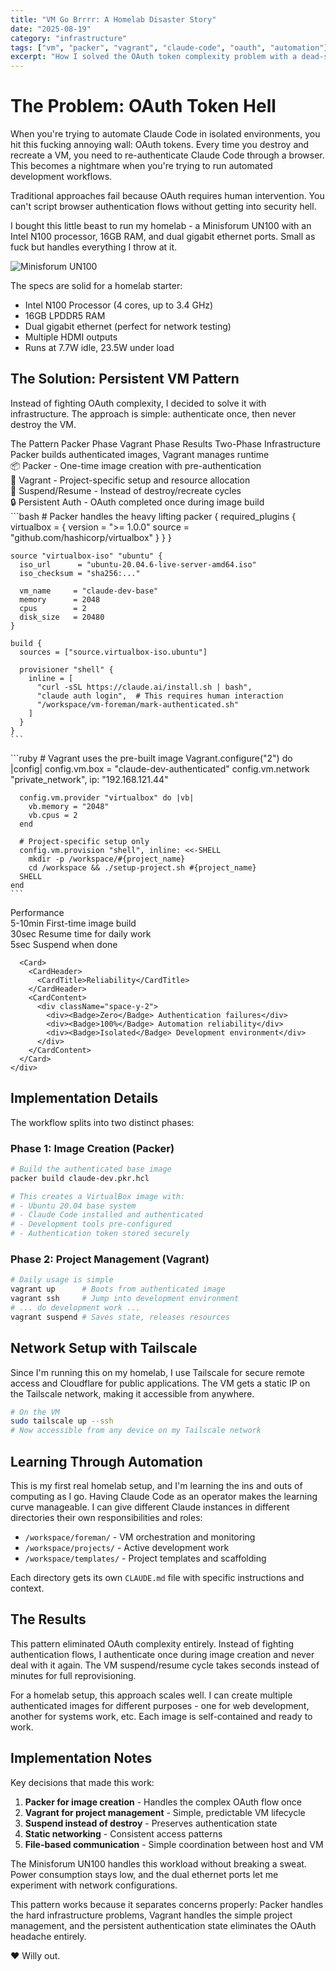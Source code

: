 ```yaml
---
title: "VM Go Brrrr: A Homelab Disaster Story"
date: "2025-08-19"
category: "infrastructure"
tags: ["vm", "packer", "vagrant", "claude-code", "oauth", "automation"]
excerpt: "How I solved the OAuth token complexity problem with a dead-simple persistent VM approach using Packer and Vagrant"
---
```



# The Problem: OAuth Token Hell

When you're trying to automate Claude Code in isolated environments, you hit this fucking annoying wall: OAuth tokens. Every time you destroy and recreate a VM, you need to re-authenticate Claude Code through a browser. This becomes a nightmare when you're trying to run automated development workflows.

<Alert>
  <AlertDescription>
    Traditional approaches fail because OAuth requires human intervention. You can't script browser authentication flows without getting into security hell.
  </AlertDescription>
</Alert>

I bought this little beast to run my homelab - a Minisforum UN100 with an Intel N100 processor, 16GB RAM, and dual gigabit ethernet ports. Small as fuck but handles everything I throw at it.

![Minisforum UN100](https://darrenwatt.com/content/images/size/w2000/2024/02/Screenshot-2024-02-06-194024.png)

The specs are solid for a homelab starter:
- Intel N100 Processor (4 cores, up to 3.4 GHz)
- 16GB LPDDR5 RAM
- Dual gigabit ethernet (perfect for network testing)
- Multiple HDMI outputs
- Runs at 7.7W idle, 23.5W under load

## The Solution: Persistent VM Pattern

Instead of fighting OAuth complexity, I decided to solve it with infrastructure. The approach is simple: authenticate once, then never destroy the VM.

<Tabs defaultValue="approach">
  <TabsList>
    <TabsTrigger value="approach">The Pattern</TabsTrigger>
    <TabsTrigger value="packer">Packer Phase</TabsTrigger>
    <TabsTrigger value="vagrant">Vagrant Phase</TabsTrigger>
    <TabsTrigger value="benefits">Results</TabsTrigger>
  </TabsList>
  
  <TabsContent value="approach">
    <Card>
      <CardHeader>
        <CardTitle>Two-Phase Infrastructure</CardTitle>
        <CardDescription>Packer builds authenticated images, Vagrant manages runtime</CardDescription>
      </CardHeader>
      <CardContent>
        <div className="space-y-2">
          <div>📦 <Badge variant="secondary">Packer</Badge> - One-time image creation with pre-authentication</div>
          <div>🔄 <Badge variant="secondary">Vagrant</Badge> - Project-specific setup and resource allocation</div>
          <div>💾 <Badge variant="secondary">Suspend/Resume</Badge> - Instead of destroy/recreate cycles</div>
          <div>🔒 <Badge variant="secondary">Persistent Auth</Badge> - OAuth completed once during image build</div>
        </div>
      </CardContent>
    </Card>
  </TabsContent>
  
  <TabsContent value="packer">
    ```bash
    # Packer handles the heavy lifting
    packer {
      required_plugins {
        virtualbox = {
          version = ">= 1.0.0"
          source  = "github.com/hashicorp/virtualbox"
        }
      }
    }
    
    source "virtualbox-iso" "ubuntu" {
      iso_url      = "ubuntu-20.04.6-live-server-amd64.iso"
      iso_checksum = "sha256:..."
      
      vm_name     = "claude-dev-base"
      memory      = 2048
      cpus        = 2
      disk_size   = 20480
    }
    
    build {
      sources = ["source.virtualbox-iso.ubuntu"]
      
      provisioner "shell" {
        inline = [
          "curl -sSL https://claude.ai/install.sh | bash",
          "claude auth login",  # This requires human interaction
          "/workspace/vm-foreman/mark-authenticated.sh"
        ]
      }
    }
    ```
  </TabsContent>
  
  <TabsContent value="vagrant">
    ```ruby
    # Vagrant uses the pre-built image
    Vagrant.configure("2") do |config|
      config.vm.box = "claude-dev-authenticated"
      config.vm.network "private_network", ip: "192.168.121.44"
      
      config.vm.provider "virtualbox" do |vb|
        vb.memory = "2048"
        vb.cpus = 2
      end
      
      # Project-specific setup only
      config.vm.provision "shell", inline: <<-SHELL
        mkdir -p /workspace/#{project_name}
        cd /workspace && ./setup-project.sh #{project_name}
      SHELL
    end
    ```
  </TabsContent>
  
  <TabsContent value="benefits">
    <div className="grid grid-cols-2 gap-4">
      <Card>
        <CardHeader>
          <CardTitle>Performance</CardTitle>
        </CardHeader>
        <CardContent>
          <div className="space-y-2">
            <div><Badge>5-10min</Badge> First-time image build</div>
            <div><Badge>30sec</Badge> Resume time for daily work</div>
            <div><Badge>5sec</Badge> Suspend when done</div>
          </div>
        </CardContent>
      </Card>
      
      <Card>
        <CardHeader>
          <CardTitle>Reliability</CardTitle>
        </CardHeader>
        <CardContent>
          <div className="space-y-2">
            <div><Badge>Zero</Badge> Authentication failures</div>
            <div><Badge>100%</Badge> Automation reliability</div>
            <div><Badge>Isolated</Badge> Development environment</div>
          </div>
        </CardContent>
      </Card>
    </div>
  </TabsContent>
</Tabs>

## Implementation Details

The workflow splits into two distinct phases:

### Phase 1: Image Creation (Packer)
```bash
# Build the authenticated base image
packer build claude-dev.pkr.hcl

# This creates a VirtualBox image with:
# - Ubuntu 20.04 base system
# - Claude Code installed and authenticated
# - Development tools pre-configured
# - Authentication token stored securely
```

### Phase 2: Project Management (Vagrant)
```bash
# Daily usage is simple
vagrant up      # Boots from authenticated image
vagrant ssh     # Jump into development environment
# ... do development work ...
vagrant suspend # Saves state, releases resources
```

## Network Setup with Tailscale

Since I'm running this on my homelab, I use Tailscale for secure remote access and Cloudflare for public applications. The VM gets a static IP on the Tailscale network, making it accessible from anywhere.

```bash
# On the VM
sudo tailscale up --ssh
# Now accessible from any device on my Tailscale network
```

## Learning Through Automation

This is my first real homelab setup, and I'm learning the ins and outs of computing as I go. Having Claude Code as an operator makes the learning curve manageable. I can give different Claude instances in different directories their own responsibilities and roles:

- `/workspace/foreman/` - VM orchestration and monitoring
- `/workspace/projects/` - Active development work  
- `/workspace/templates/` - Project templates and scaffolding

Each directory gets its own `CLAUDE.md` file with specific instructions and context.

## The Results

This pattern eliminated OAuth complexity entirely. Instead of fighting authentication flows, I authenticate once during image creation and never deal with it again. The VM suspend/resume cycle takes seconds instead of minutes for full reprovisioning.

For a homelab setup, this approach scales well. I can create multiple authenticated images for different purposes - one for web development, another for systems work, etc. Each image is self-contained and ready to work.

## Implementation Notes

Key decisions that made this work:

1. **Packer for image creation** - Handles the complex OAuth flow once
2. **Vagrant for project management** - Simple, predictable VM lifecycle  
3. **Suspend instead of destroy** - Preserves authentication state
4. **Static networking** - Consistent access patterns
5. **File-based communication** - Simple coordination between host and VM

The Minisforum UN100 handles this workload without breaking a sweat. Power consumption stays low, and the dual ethernet ports let me experiment with network configurations.

This pattern works because it separates concerns properly: Packer handles the hard infrastructure problems, Vagrant handles the simple project management, and the persistent authentication state eliminates the OAuth headache entirely.

❤️ Willy out. 